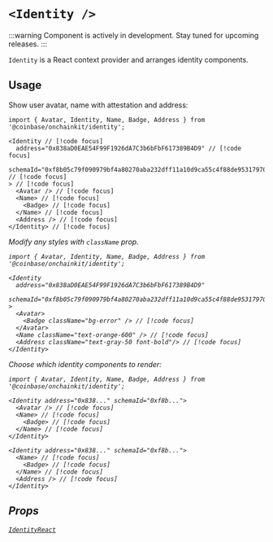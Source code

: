 
# `<Identity />`

:::warning
Component is actively in development. Stay tuned for upcoming releases.
:::

`Identity` is a React context provider and arranges identity components.

## Usage

Show user avatar, name with attestation and address:

```tsx
import { Avatar, Identity, Name, Badge, Address } from '@coinbase/onchainkit/identity';

<Identity // [!code focus]
  address="0x838aD0EAE54F99F1926dA7C3b6bFbF617389B4D9" // [!code focus]
  schemaId="0xf8b05c79f090979bf4a80270aba232dff11a10d9ca55c4f88de95317970f0de9" // [!code focus]
> // [!code focus]
  <Avatar /> // [!code focus]
  <Name> // [!code focus]
    <Badge> // [!code focus]
  </Name> // [!code focus]
  <Address /> // [!code focus]
</Identity> // [!code focus]
```

<App>
  <Identity
    address="0x838aD0EAE54F99F1926dA7C3b6bFbF617389B4D9"
    schemaId="0xf8b05c79f090979bf4a80270aba232dff11a10d9ca55c4f88de95317970f0de9"
  >
    <Avatar />
    <Name>
      <Badge />
    </Name>
    <Address />
  </Identity>
</App>


Modify any styles with `className` prop.

```tsx
import { Avatar, Identity, Name, Badge, Address } from '@coinbase/onchainkit/identity';

<Identity
  address="0x838aD0EAE54F99F1926dA7C3b6bFbF617389B4D9"
  schemaId="0xf8b05c79f090979bf4a80270aba232dff11a10d9ca55c4f88de95317970f0de9"
>
  <Avatar>
    <Badge className="bg-error" /> // [!code focus]
  </Avatar>
  <Name className="text-orange-600" /> // [!code focus]
  <Address className="text-gray-50 font-bold"/> // [!code focus]
</Identity>
```

<App>
  <Identity
    address="0x838aD0EAE54F99F1926dA7C3b6bFbF617389B4D9"
    schemaId="0xf8b05c79f090979bf4a80270aba232dff11a10d9ca55c4f88de95317970f0de9"
  >
    <Avatar>
      <Badge className="bg-error" />
    </Avatar>
    <Name className="text-orange-600" />
    <Address className="text-gray-50 font-bold"/>
  </Identity>
</App>

Choose which identity components to render:

```tsx
import { Avatar, Identity, Name, Badge, Address } from '@coinbase/onchainkit/identity';

<Identity address="0x838..." schemaId="0xf8b...">
  <Avatar /> // [!code focus]
  <Name> // [!code focus]
    <Badge> // [!code focus]
  </Name> // [!code focus]
</Identity>

<Identity address="0x838..." schemaId="0xf8b...">
  <Name> // [!code focus]
    <Badge> // [!code focus]
  </Name> // [!code focus]
  <Address /> // [!code focus]
</Identity>
```

<App>
  <Identity
    address="0x838aD0EAE54F99F1926dA7C3b6bFbF617389B4D9"
    schemaId="0xf8b05c79f090979bf4a80270aba232dff11a10d9ca55c4f88de95317970f0de9"
  >
    <Avatar />
    <Name>
      <Badge />
    </Name>
  </Identity>
  <Identity
    address="0x838aD0EAE54F99F1926dA7C3b6bFbF617389B4D9"
    schemaId="0xf8b05c79f090979bf4a80270aba232dff11a10d9ca55c4f88de95317970f0de9"
    className="mt-2"
  >
    <Name>
      <Badge />
    </Name>
    <Address />
  </Identity>
</App>

## Props

[`IdentityReact`](/identity/types#identityreact)
